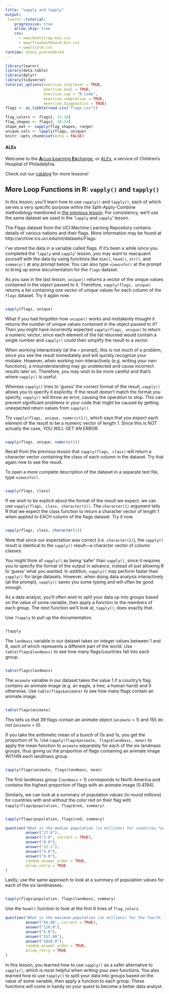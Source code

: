 ```yaml
---
title: "vapply and tapply"
output: 
 learnr::tutorial:
    progressive: true
    allow_skip: true
    css:
      - www/bootstrap.min.css
      - www/flexdashboard.min.css
      - www/style.css
runtime: shiny_prerendered
---
```

```r
library(learnr)
library(data.table)
library(dplyr)
library(tidyverse)
tutorial_options(exercise.startover = TRUE, 
                 exercise.eval = TRUE, 
                 exercise.cap = "R Code",
                 exercise.completion = TRUE,
                 exercise.diagnostics = TRUE)
flags <- as_tibble(read.csv("flags.csv"))

flag_colors <- flags[, 12:18]
flag_shapes <- flags[, 20:24]
shape_mat <- sapply(flag_shapes, range)
unique_vals <- lapply(flags, unique)
knitr::opts_chunk$set(echo = FALSE)
```

#### ALEx

Welcome to the <a href="../../index" target="_blank">**A**rcus **L**earning **Ex**change</a>, or <a href="../../index" target="_blank">ALEx</a>, a service of Children's Hospital of Philadelphia. 

Check out our <a href="../../catalog" target="_blank">catalog</a> for more lessons! 


## More Loop Functions in R: `vapply()` and `tapply()`

In this lesson, you'll learn how to use `vapply()` and `tapply()`, each of which serves a very specific purpose within the Split-Apply-Combine methodology mentioned in [the previous lesson](/lapply-and-sapply). For consistency, we'll use the same dataset we used in the '`lapply` and `sapply`' lesson.

The Flags dataset from the UCI Machine Learning Repository contains details of various nations and their flags. More information may be found at http://archive.ics.uci.edu/ml/datasets/Flags.

I've stored the data in a variable called flags. If it's been a while since you completed the '`lapply` and `sapply`' lesson, you may want to reacquaint yourself with the data by using functions like `dim()`, `head()`, `str()`, and `summary()` at any prompt below. You can also type `viewinfo()` at the prompt to bring up some documentation for the `flags` dataset.

As you saw in the last lesson, `unique()` returns a vector of the unique values contained in the object passed to it. Therefore, `sapply(flags, unique)` returns a list containing one vector of unique values for each column of the `flags` dataset. Try it again now.

```r

```
```r
sapply(flags, unique)
```

What if you had forgotten how `unique()` works and mistakenly thought it returns the *number* of unique values contained in the object passed to it? Then you might have incorrectly expected `sapply(flags, unique)` to return a numeric vector, since each element of the list returned would contain a single number and `sapply()` could then simplify the result to a vector.

When working interactively (at the `>` prompt), this is not much of a problem, since you see the result immediately and will quickly recognize your mistake. However, when working non-interactively (e.g. writing your own functions), a misunderstanding may go undetected and cause incorrect results later on. Therefore, you may wish to be more careful and that's where `vapply()` is useful.

Whereas `sapply()` tries to 'guess' the correct format of the result, `vapply()` allows you to specify it explicitly. If the result doesn't match the format you specify, `vapply()` will throw an error, causing the operation to stop. This can prevent significant problems in your code that might be caused by getting unexpected return values from `sapply()`.

Try `vapply(flags, unique, numeric(1))`, which says that you expect each element of the result to be a numeric vector of length 1. Since this is NOT actually the case, *YOU WILL GET AN ERROR*.

```r

```
```r
vapply(flags, unique, numeric(1))
```

Recall from the previous lesson that `sapply(flags, class)` will return a character vector containing the class of each column in the dataset. Try that again now to see the result.

To open a more complete description of the dataset in a separate text file, type `viewinfo()`.

```r

```
```r
sapply(flags, class)
```

If we wish to be explicit about the format of the result we expect, we can use `vapply(flags, class, character(1))`. The `character(1)` argument tells R that we expect the class function to return a character vector of length 1 when applied to EACH column of the flags dataset. Try it now.

```r

```
```r
vapply(flags, class, character(1))
```

Note that since our expectation was correct (i.e. `character(1)`), the `vapply()` result is identical to the `sapply()` result---a character vector of column classes.

You might think of `vapply()` as being 'safer' than `sapply()`, since it requires you to specify the format of the output in advance, instead of just allowing R to 'guess' what you wanted. In addition, `vapply()` may perform faster than `sapply()` for large datasets. However, when doing data analysis interactively (at the prompt), `sapply()` saves you some typing and will often be good enough.

As a data analyst, you'll often wish to split your data up into groups based on the value of some variable, then apply a function to the members of each group. The next function we'll look at, `tapply()`, does exactly that.

Use `?tapply` to pull up the documentation.

```r

```
```r
?tapply
```

The `landmass` variable in our dataset takes on integer values between 1 and 6, each of which represents a different part of the world. Use `table(flags$landmass)` to see how many flags/countries fall into each group.

```r

```
```r
table(flags$landmass)
```

The `animate` variable in our dataset takes the value 1 if a country's flag contains an animate image (e.g. an eagle, a tree, a human hand) and 0 otherwise. Use `table(flags$animate)` to see how many flags contain an animate image.

```r

```
```r
table(flags$animate)
```

This tells us that 39 flags contain an animate object (`animate` = 1) and 155 do not (`animate` = 0).

If you take the arithmetic mean of a bunch of 0s and 1s, you get the proportion of 1s. Use `tapply(flags$animate, flags$landmass, mean)` to apply the mean function to `animate` separately for each of the six landmass groups, thus giving us the proportion of flags containing an animate image WITHIN each landmass group.

```r

```
```r
tapply(flags$animate, flags$landmass, mean)
```

The first landmass group (`landmass` = 1) corresponds to North America and contains the highest proportion of flags with an animate image (0.4194).

Similarly, we can look at a summary of population values (in round millions) for countries with and without the color red on their flag with `tapply(flags$population, flags$red, summary)`.

```r

```
```r
tapply(flags$population, flags$red, summary)
```

```r
question("What is the median population (in millions) for countries *without* the color red on their flag?",
         answer("27.6"),
         answer("3.0", correct = TRUE),
         answer("0.0"),
         answer("22.1"),
         answer("4.0"),
         answer("9.0"),
         random_answer_order = TRUE,
         allow_retry = TRUE
)
```

Lastly, use the same approach to look at a summary of population values for each of the six landmasses.


```r

```
```r
tapply(flags$population, flags$landmass, summary)
```

Use the `head()` function to look at the first 6 lines of `flag_colors`.

```r
question("What is the maximum population (in millions) for the fourth landmass group (Africa)?",
         answer("56.00", correct = TRUE),
         answer("119.0"),
         answer("5.0"),
         answer("157.00"),
         answer("1010.0"),
         random_answer_order = TRUE,
         allow_retry = TRUE
)
```

In this lesson, you learned how to use `vapply()` as a safer alternative to `sapply()`, which is most helpful when writing your own functions. You also learned how to use `tapply()` to split your data into groups based on the value of some variable, then apply a function to each group. These functions will come in handy on your quest to become a better data analyst.